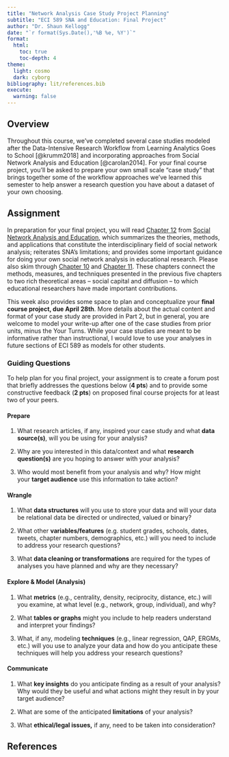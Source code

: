 ```yaml
---
title: "Network Analysis Case Study Project Planning"
subtitle: "ECI 589 SNA and Education: Final Project"
author: "Dr. Shaun Kellogg"
date: "`r format(Sys.Date(),'%B %e, %Y')`"
format:
  html:
    toc: true
    toc-depth: 4
theme: 
  light: cosmo
  dark: cyborg
bibliography: lit/references.bib
execute: 
  warning: false
---
```


## Overview

Throughout this course, we've completed several case studies modeled after the Data-Intensive Research Workflow from Learning Analytics Goes to School [@krumm2018] and incorporating approaches from Social Network Analysis and Education [@carolan2014]. For your final course project, you'll be asked to prepare your own small scale "case study" that brings together some of the workflow approaches we've learned this semester to help answer a research question you have about a dataset of your own choosing.

## Assignment

In preparation for your final project, you will read [Chapter 12](https://sbkellogg.github.io/eci-589/unit-6/lit/carolan-sna-ch-12.pdf) from [Social Network Analysis and Education](https://catalog.lib.ncsu.edu/catalog/NCSU2803782), which summarizes the theories, methods, and applications that constitute the interdisciplinary field of social network analysis; reiterates SNA's limitations; and provides some important guidance for doing your own social network analysis in educational research. Please also skim through [Chapter 10](https://methods-sagepub-com.prox.lib.ncsu.edu/book/social-network-analysis-and-education/n10.xml) and [Chapter 11](https://methods-sagepub-com.prox.lib.ncsu.edu/book/social-network-analysis-and-education). These chapters connect the methods, measures, and techniques presented in the previous five chapters to two rich theoretical areas -- social capital and diffusion -- to which educational researchers have made important contributions.

This week also provides some space to plan and conceptualize your **final course project, due April 28th**. More details about the actual content and format of your case study are provided in Part 2, but in general, you are welcome to model your write-up after one of the case studies from prior units, minus the Your Turns. While your case studies are meant to be informative rather than instructional, I would love to use your analyses in future sections of ECI 589 as models for other students.

### Guiding Questions

To help plan for you final project, your assignment is to create a forum post that briefly addresses the questions below (**4 pts**) and to provide some constructive feedback (**2 pts**) on proposed final course projects for at least two of your peers.

#### Prepare

1.  What research articles, if any, inspired your case study and what **data source(s)**, will you be using for your analysis? 

2.  Why are you interested in this data/context and what **research question(s)** are you hoping to answer with your analysis? 

3.  Who would most benefit from your analysis and why? How might your **target audience** use this information to take action? 

#### Wrangle 

1.  What **data structures** will you use to store your data and will your data be relational data be directed or undirected, valued or binary? 

2.  What other **variables/features** (e.g. student grades, schools, dates, tweets, chapter numbers, demographics, etc.) will you need to include to address your research questions? 

3.  What **data cleaning or transformations** are required for the types of analyses you have planned and why are they necessary? 

#### Explore & Model (Analysis)

1.  What **metrics** (e.g., centrality, density, reciprocity, distance, etc.) will you examine, at what level (e.g., network, group, individual), and why?

2.  What **tables or graphs** might you include to help readers understand and interpret your findings?

3.  What, if any, modeling **techniques** (e.g., linear regression, QAP, ERGMs, etc.) will you use to analyze your data and how do you anticipate these techniques will help you address your research questions?

#### Communicate

1.  What **key insights** do you anticipate finding as a result of your analysis? Why would they be useful and what actions might they result in by your target audience? 

2.  What are some of the anticipated **limitations** of your analysis? 

3.  What **ethical/legal issues,** if any, need to be taken into consideration? 

## References
